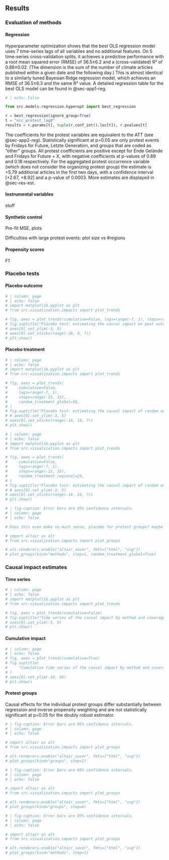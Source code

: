 <!--

Analysis of the results with graphics like bargraphs and boxplots has been made. Statistical methods have been employed to compare different results. AUCs have been obtained. Minimal verification.
+ Attention has been paid to the distribution of the data. Verification has been carried out. Attention is paid to overfitting.
+ Results have been analysed with proper statistics. Model assumptions of statistical methods are verified or methods that do not make assumptions were employed for non-Gaussian data. Checks were made to avoid hidden overfitting.
+ Best approach for obtaining significant results was taken while refraining from p-value hacking.

 -->

## Results

### Evaluation of methods

#### Regression {#sec-res-reg}

Hyperparameter optimization shows that the best OLS regression model uses 7 time-series lags of all variables and no additional features. On 5 time-series cross-validation splits, it achieves a predictive performance with a root mean squared error (RMSE) of 36.5±6.2 and a (cross-validated) R² of 0.88±0.02. (The dimension is the sum of the number of climate articles published within a given date and the following day.) This is almost identical to a similarly tuned Bayesian Ridge regression model, which achieves an RMSE of 36.5±6.3 and the same R² value. A detailed regression table for the best OLS model can be found in @sec-app1-reg.

```python
# | echo: False

from src.models.regression.hyperopt import best_regression

r = best_regression(ignore_group=True)
t = "occ_protest_lag0"
results = r.params[t], tuple(r.conf_int().loc[t]), r.pvalues[t]
```

The coefficients for the protest variables are equivalent to the ATT (see @sec-app2-reg). Statistically significant at p=0.05 are only protest events by Fridays for Future, Letzte Generation, and groups that are coded as "other" groups. All protest coefficients are positive except for Ende Gelände and Fridays for Future + X, with negative coefficients at p-values of 0.89 and 0.18 respectively. For the aggregated protest occurrence variable (which does not consider the organizing protest group) the estimate is +5.79 additional articles in the first two days, with a confidence interval [+2.67, +8.92] and a p-value of 0.0003. More estimates are displayed in @sec-res-est.

<!-- MSE generalizability -->

#### Instrumental variables

stuff

#### Synthetic control

Pre-fit MSE, plots

Difficulties with large protest events: plot size vs #regions

#### Propensity scores

F1

### Placebo tests

#### Placebo outcome

```python
# | column: page
# | echo: false
# import matplotlib.pyplot as plt
# from src.visualization.impacts import plot_trends

# fig, axes = plot_trends(cumulative=False, lags=range(-7, 1), steps=range(-28, 8))
# fig.suptitle("Placebo test: estimating the causal impact on past outcomes")
# axes[0].set_ylim(-3, 5)
# axes[0].set_xticks(range(-28, 8, 7))
# plt.show()
```

#### Placebo treatment

```python
# | column: page
# | echo: false
# import matplotlib.pyplot as plt
# from src.visualization.impacts import plot_trends

# fig, axes = plot_trends(
#     cumulative=False,
#     lags=range(-7, 1),
#     steps=range(-15, 15),
#     random_treatment_global=56,
# )
# fig.suptitle("Placebo test: estimating the causal impact of random events")
# # axes[0].set_ylim(-3, 5)
# axes[0].set_xticks(range(-14, 14, 7))
# plt.show()
```

```python
# | column: page
# | echo: false
# import matplotlib.pyplot as plt
# from src.visualization.impacts import plot_trends

# fig, axes = plot_trends(
#     cumulative=False,
#     lags=range(-7, 1),
#     steps=range(-15, 15),
#     random_treatment_regional=25,
# )
# fig.suptitle("Placebo test: estimating the causal impact of random events")
# # axes[0].set_ylim(-3, 5)
# axes[0].set_xticks(range(-14, 14, 7))
# plt.show()
```

```python
# | fig-caption: Error bars are 95% confidence intervals.
# | column: page
# | echo: false

# Does this even make so much sense, placebo for protest groups? maybe leave out.

# import altair as alt
# from src.visualization.impacts import plot_groups

# alt.renderers.enable("altair_saver", fmts=["html", "svg"])
# plot_groups(kind="methods", step=1, random_treatment_global=True)
```

### Causal impact estimates {#sec-res-est}

#### Time series

```python
# | column: page
# | echo: false
# import matplotlib.pyplot as plt
# from src.visualization.impacts import plot_trends

# fig, axes = plot_trends(cumulative=False)
# fig.suptitle("Time series of the causal impact by method and coverage dimension")
# axes[0].set_ylim(-5, 5)
# plt.show()
```

#### Cumulative impact

```python
# | column: page
# | echo: false
# fig, axes = plot_trends(cumulative=True)
# fig.suptitle(
#     "Cumulative time series of the causal impact by method and coverage dimension"
# )
# axes[0].set_ylim(-10, 50)
# plt.show()
```

#### Protest groups

Causal effects for the individual protest groups differ substantially between regression and inverse propensity weighting and are not statistically significant at p=0.05 for the doubly robust estimator.

```python
# | fig-caption: Error bars are 95% confidence intervals.
# | column: page
# | echo: false

# import altair as alt
# from src.visualization.impacts import plot_groups

# alt.renderers.enable("altair_saver", fmts=["html", "svg"])
# plot_groups(kind="groups", step=1)
```

```python
# | fig-caption: Error bars are 95% confidence intervals.
# | column: page
# | echo: false

# import altair as alt
# from src.visualization.impacts import plot_groups

# alt.renderers.enable("altair_saver", fmts=["html", "svg"])
# plot_groups(kind="groups", step=6)
```

```python
# | fig-caption: Error bars are 95% confidence intervals.
# | column: page
# | echo: false

# import altair as alt
# from src.visualization.impacts import plot_groups

# alt.renderers.enable("altair_saver", fmts=["html", "svg"])
# plot_groups(kind="methods", step=1)
```
